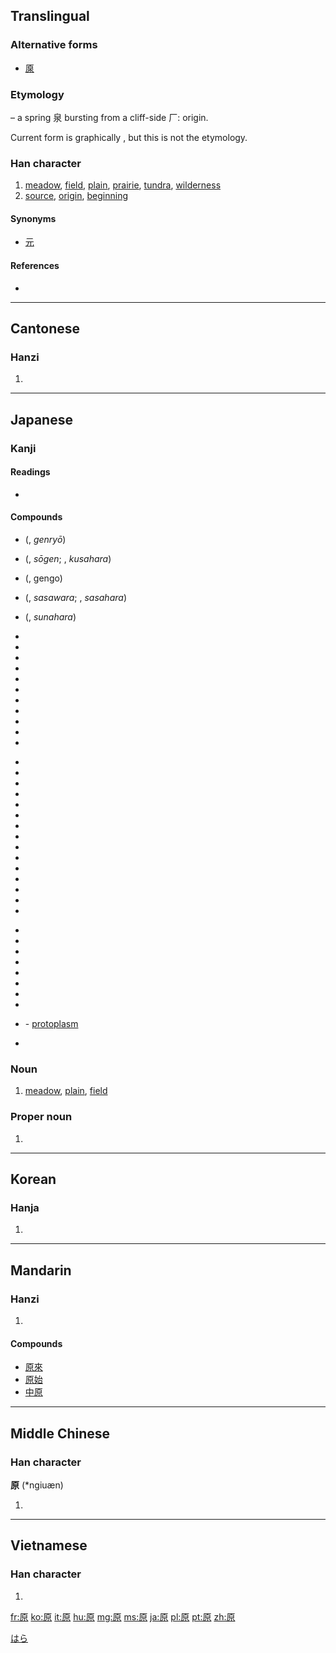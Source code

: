 {{also|厡}}
==Translingual==
{{stroke order|strokes=10}}
===Alternative forms===
* [[厡]]

===Etymology===
{{liushu|i}} – a spring 泉 bursting from a cliff-side 厂: origin.

Current form is graphically {{Han compound|厂|白|小}}, but this is not the etymology.

===Han character===
{{Han char|rn=27|rad=厂|as=08|sn=10|four=7129<sub>6</sub>|canj=一竹日火 (MHAF)|ids=⿸[[厂]]⿱[[白]][[小]]}}

# [[meadow]], [[field]], [[plain]], [[prairie]], [[tundra]], [[wilderness]]
# [[source]], [[origin]], [[beginning]]

====Synonyms====
* {{sense|origin}} [[元]]

====References====
* {{Han ref|kx=0162.030|dkj=02973|dj=0368.230|hdz=10074.090|uh=539F|ud=21407|bh=ADEC|bd=44524}}

----

==Cantonese==

===Hanzi===
{{yue-hanzi|jyut=|y=yun4}}

# {{defn|lang=yue|sort=厂08}}

----

==Japanese==

===Kanji===
{{ja-kanji|grade=2|rs=厂08}}

====Readings====
* {{ja-readings
|goon=[[ごん]] (gon) {{qualifier|non-[[w:Jōyō kanji|Jōyō]] reading}}
|kanon=[[げん]] (gen) < [[ぐゑん]] (gwen)
|kanyoon=[[がん]] (gan) < [[ぐわん]] (gwan) {{qualifier|non-[[w:Jōyō kanji|Jōyō]] reading}}
|kun=[[はら]] (hara), [[もと]] (moto), [[たずねる]] (tazuneru)
|nanori=[[わら]] (wara)
}}

====Compounds====
{{top3}}
* {{l|ja|原料}} ({{l|ja|げんりょう}}, ''genryō'')
* {{l|ja|草原}} ({{l|ja|そうげん}}, ''sōgen''; {{l|ja|くさはら}}, ''kusahara'')
* {{l|ja|原語}} ({{l|ja|げんご}}, gengo)
* {{l|ja|笹原}} ({{l|ja|ささわら}}, ''sasawara''; {{l|ja|ささはら}}, ''sasahara'')
* {{l|ja|砂原}} ({{l|ja|すなはら}}, ''sunahara'')
* {{l|ja|sc=Jpan|原稿|tr=げんこう, genkō}}
* {{l|ja|sc=Jpan|原理|tr=げんり, genri}}
* {{l|ja|sc=Jpan|原産|tr=げんさん, gensan}}
* {{l|ja|sc=Jpan|原素|tr=げんそ, genso}}
* {{l|ja|sc=Jpan|原始|tr=げんし, gensi}}
* {{l|ja|sc=Jpan|原油|tr=げんゆ, gen'yu}}
* {{l|ja|sc=Jpan|原因|tr=げんいん, gen'in}}
* {{l|ja|sc=Jpan|原子|tr=げんし, genshi}}
* {{l|ja|sc=Jpan|原作|tr=げんさく, gensaku}}
* {{l|ja|sc=Jpan|原則|tr=げんそく, gensoku}}
* {{l|ja|sc=Jpan|原子番号|tr=げんしばんごう, genshibangō}}
{{mid3}}
* {{l|ja|sc=Jpan|原潜|tr=げんせん, gensen}}
* {{l|ja|sc=Jpan|原価計算|tr=げんかけいさん, genkakeisan}}
* {{l|ja|sc=Jpan|医原性疾患|tr=いげんせいしっかん, igenseishikkan}}
* {{l|ja|sc=Jpan|広原|tr=こうげん, kōgen}}
* {{l|ja|sc=Jpan|雪原|tr=せつげん, setsugen}}
* {{l|ja|sc=Jpan|原動機|tr=げんどうき, gendōki}}
* {{l|ja|sc=Jpan|原名|tr=げんめい, genmei}}
* {{l|ja|sc=Jpan|医原病|tr=いげんびょう, igenbyō}}
* {{l|ja|sc=Jpan|原爆|tr=げんばく, genbaku}}
* {{l|ja|sc=Jpan|原水爆|tr=げんすいばく, gensuibaku}}
* {{l|ja|sc=Jpan|高原|tr=こうげん, kōgen}}
* {{l|ja|sc=Jpan|高天原|tr=たかあまはら, takaamahara}}
* {{l|ja|sc=Jpan|医原|tr=いげん, igen}}
* {{l|ja|sc=Jpan|海原|tr=うなばら, unabara}}
* {{l|ja|sc=Jpan|原子序数|tr=げんしじょすう, genshijosū}}
{{mid3}}
* {{l|ja|sc=Jpan|原子序|tr=げんしじょ, genshijo}}
* {{l|ja|sc=Jpan|原液|tr=げんえき, gen'eki}}
* {{l|ja|sc=Jpan|原義|tr=げんぎ, gengi}}
* {{l|ja|sc=Jpan|原本|tr=げんぽん, genpon}}
* {{l|ja|sc=Jpan|原状|tr=げんじょう, genjō}}
* {{l|ja|sc=Jpan|原文|tr=げんぶん, genbun}}
* {{l|ja|sc=Jpan|原子核|tr=げんしかく, genshikaku}}
* {{l|ja|sc=Jpan|原発|tr=げんぱつ, genpatsu}}
* {{l|ja|sc=Jpan|原形質}} - [[protoplasm]]
* {{l|ja|sc=Jpan|関ヶ原|tr=せきがはら, Sekigahara}}
{{bottom}}

===Noun===
{{ja-noun|はら}} 

# [[meadow]], [[plain]], [[field]]

===Proper noun===
{{ja-pos|はら|proper}}

# {{surname|lang=ja}}

[[Category:Japanese surnames|はら]]
----

==Korean==

===Hanja===
{{ko-hanja|hangeul=[[원]]|rv=won|mr=wŏn}}

# {{defn|lang=ko|sort=厂08}}

----

==Mandarin==

===Hanzi===
{{cmn-hanzi|pin=[[yuán]] ([[yuan2]])|wg=yüan<sup>2</sup>}}

# {{defn|lang=cmn|sort=厂08}}

====Compounds====
*[[原來]]
*[[原始]]
*[[中原]]

----

==Middle Chinese==

===Han character===
'''原''' (*ngiuæn)<!--asterisk indicates that this is a reconstructed pronunciation-->

# {{defn|lang=ltc|sort=厂08}}

----

==Vietnamese==

===Han character===
{{vi-hantu|[[nguyên]]|rs=厂08}}

# {{defn|lang=vi|sort=厂08}}

[[fr:原]]
[[ko:原]]
[[it:原]]
[[hu:原]]
[[mg:原]]
[[ms:原]]
[[ja:原]]
[[pl:原]]
[[pt:原]]
[[zh:原]]
